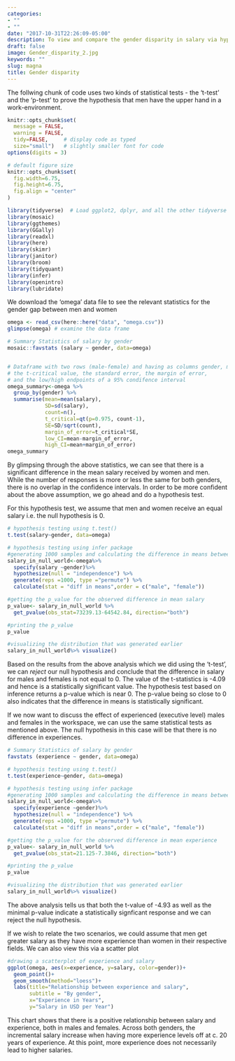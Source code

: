 ```yaml
---
categories:
- ""
- ""
date: "2017-10-31T22:26:09-05:00"
description: To view and compare the gender disparity in salary via hypothesis testing
draft: false
image: Gender_disparity_2.jpg
keywords: ""
slug: magna
title: Gender disparity
---
```


The follwing chunk of code uses two kinds of statistical tests - the 't-test' and the 'p-test' to prove the hypothesis that men have the upper hand in a work-environment. 

```r
knitr::opts_chunk$set(
  message = FALSE, 
  warning = FALSE, 
  tidy=FALSE,     # display code as typed
  size="small")   # slightly smaller font for code
options(digits = 3)

# default figure size
knitr::opts_chunk$set(
  fig.width=6.75, 
  fig.height=6.75,
  fig.align = "center"
)
```


```r
library(tidyverse)  # Load ggplot2, dplyr, and all the other tidyverse packages
library(mosaic)
library(ggthemes)
library(GGally)
library(readxl)
library(here)
library(skimr)
library(janitor)
library(broom)
library(tidyquant)
library(infer)
library(openintro)
library(lubridate)
```

We download the 'omega' data file to see the relevant statistics for the gender gap between men and women

```r
omega <- read_csv(here::here("data", "omega.csv"))
glimpse(omega) # examine the data frame
```
```r
# Summary Statistics of salary by gender
mosaic::favstats (salary ~ gender, data=omega)


# Dataframe with two rows (male-female) and having as columns gender, mean, SD, sample size, 
# the t-critical value, the standard error, the margin of error, 
# and the low/high endpoints of a 95% condifence interval
omega_summary<-omega %>% 
  group_by(gender) %>% 
  summarise(mean=mean(salary),
            SD=sd(salary),
            count=n(),
            t_critical=qt(p=0.975, count-1),
            SE=SD/sqrt(count),
            margin_of_error=t_critical*SE,
            low_CI=mean-margin_of_error,
            high_CI=mean+margin_of_error)
omega_summary

```
By glimpsing through the above statistics, we can see that there is a significant difference in the mean salary received by women and men. While the number of responses is more or less the same for both genders, there is no overlap in the confidence intervals. 
In order to be more confident about the above assumption, we go ahead and do a hypothesis test.

For this hypothesis test, we assume that men and women receive an equal salary i.e. the null hypothesis is 0.

```r
# hypothesis testing using t.test() 
t.test(salary~gender, data=omega)

# hypothesis testing using infer package
#generating 1000 samples and calculating the difference in means between male and female salaries
salary_in_null_world<-omega%>% 
  specify(salary ~gender)%>%
  hypothesize(null = "independence") %>%
  generate(reps =1000, type ="permute") %>% 
  calculate(stat = "diff in means",order = c("male", "female")) 

#getting the p_value for the observed difference in mean salary 
p_value<- salary_in_null_world %>% 
  get_pvalue(obs_stat=73239.13-64542.84, direction="both")

#printing the p_value
p_value

#visualizing the distribution that was generated earlier 
salary_in_null_world%>% visualize()

```
Based on the results from the above analysis which we did using the 't-test', we can *reject* our null hypothesis and conclude that the difference in salary for males and females is not equal to 0. The value of the t-statistics is -4.09 and hence is a statistically significant value. 
The hypothesis test based on inference returns a p-value which is near 0. The p-value being so close to 0 also indicates that the difference in means is statistically significant.

If we now want to discuss the effect of experienced (executive level) males and females in the workspace, we can use the same statistical tests as mentioned above. The null hypothesis in this case will be that there is no difference in experiences.

```r
# Summary Statistics of salary by gender
favstats (experience ~ gender, data=omega)

# hypothesis testing using t.test() 
t.test(experience~gender, data=omega)

# hypothesis testing using infer package
#generating 1000 samples and calculating the difference in means between male and female experience
salary_in_null_world<-omega%>% 
  specify(experience ~gender)%>%
  hypothesize(null = "independence") %>%
  generate(reps =1000, type ="permute") %>% 
  calculate(stat = "diff in means",order = c("male", "female")) 

#getting the p_value for the observed difference in mean experience
p_value<- salary_in_null_world %>% 
  get_pvalue(obs_stat=21.125-7.3846, direction="both")

#printing the p_value
p_value

#visualizing the distribution that was generated earlier 
salary_in_null_world%>% visualize()

```
The above analysis tells us that both the t-value of -4.93 as well as the minimal p-value indicate a statistically signficant response and we can reject the null hypothesis.
 
If we wish to relate the two scenarios, we could assume that men get greater salary as they have more experience than women in their respective fields. We can also view this via a scatter plot

```r

#drawing a scatterplot of experience and salary
ggplot(omega, aes(x=experience, y=salary, color=gender))+
  geom_point()+
  geom_smooth(method="loess")+
  labs(title="Relationship between experience and salary",
       subtitle = "By gender",
       x="Experience in Years",
       y="Salary in USD per Year")


```

This chart shows that there is a positive relationship between salary and experience, both in males and females. Across both genders, the incremental salary increase when having more experience levels off at c. 20 years of experience. At this point, more experience does not necessarily lead to higher salaries. 
